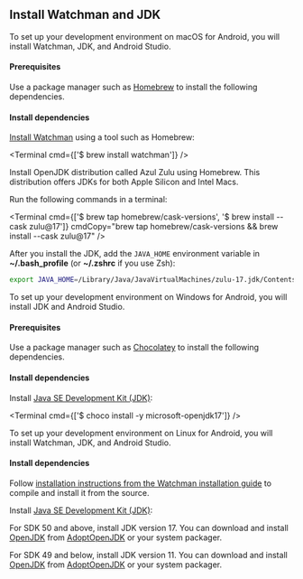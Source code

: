 
## Install Watchman and JDK

<Tabs>

<Tab label='macOS'>

To set up your development environment on macOS for Android, you will install Watchman, JDK, and Android Studio.

#### Prerequisites

Use a package manager such as [Homebrew](https://brew.sh/) to install the following dependencies.

#### Install dependencies

<Step label="1">

[Install Watchman](https://facebook.github.io/watchman/docs/install#macos) using a tool such as Homebrew:

<Terminal cmd={['$ brew install watchman']} />

</Step>

<Step label="2">

Install OpenJDK distribution called Azul Zulu using Homebrew. This distribution offers JDKs for both Apple Silicon and Intel Macs.

Run the following commands in a terminal:

<Terminal
  cmd={['$ brew tap homebrew/cask-versions', '$ brew install --cask zulu@17']}
  cmdCopy="brew tap homebrew/cask-versions && brew install --cask zulu@17"
/>

After you install the JDK, add the `JAVA_HOME` environment variable in **~/.bash_profile** (or **~/.zshrc** if you use Zsh):

```bash
export JAVA_HOME=/Library/Java/JavaVirtualMachines/zulu-17.jdk/Contents/Home
```

</Tabs>

</Step>

</Tab>

<Tab label='Windows'>

To set up your development environment on Windows for Android, you will install JDK and Android Studio.

#### Prerequisites

Use a package manager such as [Chocolatey](https://chocolatey.org/) to install the following dependencies.

#### Install dependencies

<Step label="1">

Install [Java SE Development Kit (JDK)](https://openjdk.org/):

<Terminal cmd={['$ choco install -y microsoft-openjdk17']} />

</Step>

</Tab>

<Tab label="Linux">

To set up your development environment on Linux for Android, you will install Watchman, JDK, and Android Studio.

#### Install dependencies

<Step label="1">

Follow [installation instructions from the Watchman installation guide](https://facebook.github.io/watchman/docs/install#linux) to compile and install it from the source.

</Step>

<Step label="2">

Install [Java SE Development Kit (JDK)](https://openjdk.org/):

<Tabs>

<Tab label="SDK 50 and above">

For SDK 50 and above, install JDK version 17. You can download and install [OpenJDK](http://openjdk.java.net/) from [AdoptOpenJDK](https://adoptopenjdk.net/) or your system packager.

</Tab>

<Tab label="SDK 49 and below">

For SDK 49 and below, install JDK version 11. You can download and install [OpenJDK](http://openjdk.java.net/) from [AdoptOpenJDK](https://adoptopenjdk.net/) or your system packager.

</Tab>

</Tabs>

</Step>

</Tab>

</Tabs>
